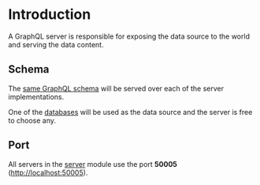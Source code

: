 # Introduction

A GraphQL server is responsible for exposing the data source to the world and serving the data content.

## Schema

The [same GraphQL schema](/get-started#schema) will be served over each of the server implementations.

One of the [databases](/database/introduction) will be used as the data source and the server is free to choose any.

## Port

All servers in the [server](/server) module use the port **50005** ([http://localhost:50005](http://localhost:50005)).

